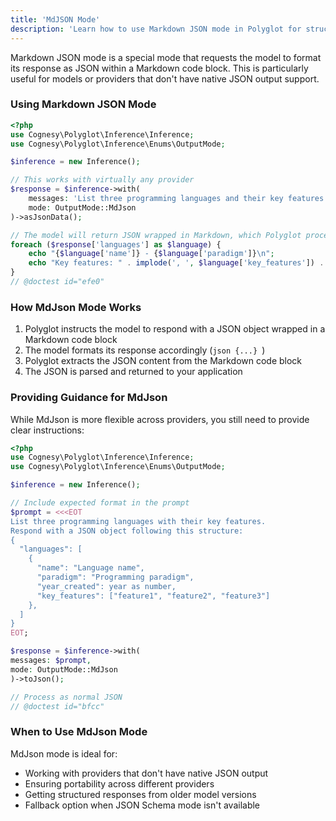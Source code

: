 ```yaml
---
title: 'MdJSON Mode'
description: 'Learn how to use Markdown JSON mode in Polyglot for structured LLM responses.'
---
```


Markdown JSON mode is a special mode that requests the model to format its response as JSON within a Markdown code block. This is particularly useful for models or providers that don't have native JSON output support.

### Using Markdown JSON Mode

```php
<?php
use Cognesy\Polyglot\Inference\Inference;
use Cognesy\Polyglot\Inference\Enums\OutputMode;

$inference = new Inference();

// This works with virtually any provider
$response = $inference->with(
    messages: 'List three programming languages and their key features.',
    mode: OutputMode::MdJson
)->asJsonData();

// The model will return JSON wrapped in Markdown, which Polyglot processes for you
foreach ($response['languages'] as $language) {
    echo "{$language['name']} - {$language['paradigm']}\n";
    echo "Key features: " . implode(', ', $language['key_features']) . "\n\n";
}
// @doctest id="efe0"
```

### How MdJson Mode Works

1. Polyglot instructs the model to respond with a JSON object wrapped in a Markdown code block
2. The model formats its response accordingly (```json {...} ```)
3. Polyglot extracts the JSON content from the Markdown code block
4. The JSON is parsed and returned to your application

### Providing Guidance for MdJson

While MdJson is more flexible across providers, you still need to provide clear instructions:

```php
<?php
use Cognesy\Polyglot\Inference\Inference;
use Cognesy\Polyglot\Inference\Enums\OutputMode;

$inference = new Inference();

// Include expected format in the prompt
$prompt = <<<EOT
List three programming languages with their key features.
Respond with a JSON object following this structure:
{
  "languages": [
    {
      "name": "Language name",
      "paradigm": "Programming paradigm",
      "year_created": year as number,
      "key_features": ["feature1", "feature2", "feature3"]
    },
  ]
}
EOT;

$response = $inference->with(
messages: $prompt,
mode: OutputMode::MdJson
)->toJson();

// Process as normal JSON
// @doctest id="bfcc"
```

### When to Use MdJson Mode

MdJson mode is ideal for:
- Working with providers that don't have native JSON output
- Ensuring portability across different providers
- Getting structured responses from older model versions
- Fallback option when JSON Schema mode isn't available
